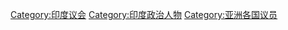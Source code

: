 [[Category:印度议会|Category:印度议会]]
[[Category:印度政治人物|Category:印度政治人物]]
[[Category:亚洲各国议员|Category:亚洲各国议员]]